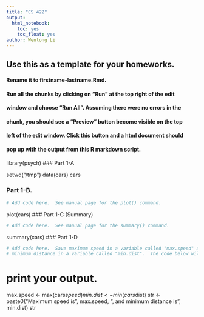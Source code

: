```yaml
---
title: "CS 422"
output: 
  html_notebook:
    toc: yes
    toc_float: yes
author: Wenlong Li
---
```


<!-- More information in R Markdown can be found at:
1. https://www.ssc.wisc.edu/sscc/pubs/RFR/RFR_RMarkdown.html  This is 
   the place to start since it is a short tutorial.
2. https://rmarkdown.rstudio.com/index.html This contains a longer 
   tutorial.  Take a look at the cheatsheet in 
   https://rmarkdown.rstudio.com/lesson-15.html, it is a concise 
   reference of R Markdown on two pages.
<-->

## Use this as a template for your homeworks.
#### Rename it to firstname-lastname.Rmd.
#### Run all the chunks by clicking on "Run" at the top right of the edit 
#### window and choose "Run All".  Assuming there were no errors in the
#### chunk, you should see a "Preview" button become visible on the top
#### left of the edit window.  Click this button and a html document should
#### pop up with the output from this R markdown script.
library(psych)
### Part 1-A

setwd("/tmp")
data(cars)
cars

### Part 1-B.

```r
# Add code here.  See manual page for the plot() command.
```
plot(cars)
### Part 1-C (Summary)
```r
# Add code here.  See manual page for the summary() command.
```
summary(cars)
### Part 1-D
```r
# Add code here.  Save maximum speed in a variable called "max.speed" and
# minimum distance in a variable called "min.dist".  The code below will
```
# print your output.
max.speed <- max(cars$speed)
min.dist  <- min(cars$dist)
str <- paste0("Maximum speed is ", max.speed, ", and minimum distance is ", 
              min.dist)
str

